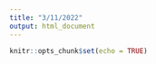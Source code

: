```yaml
---
title: "3/11/2022"
output: html_document
---
```


```r
knitr::opts_chunk$set(echo = TRUE)
```

